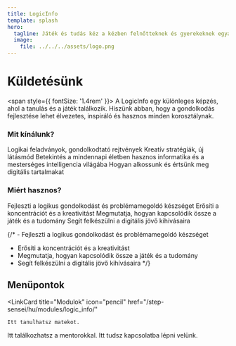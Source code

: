 ```yaml
---
title: LogicInfo
template: splash
hero:
  tagline: Játék és tudás kéz a kézben felnőtteknek és gyerekeknek egyaránt!
  image:
    file: ../../../assets/logo.png
---
```




# Küldetésünk
<span style={{ fontSize: '1.4rem' }}>
A LogicInfo egy különleges képzés, ahol a tanulás és a játék találkozik. Hiszünk abban, hogy a gondolkodás fejlesztése lehet élvezetes, inspiráló és hasznos minden korosztálynak.

### Mit kínálunk?

<Card title="Matematika játékosan" icon="star">
  Logikai feladványok, gondolkodtató rejtvények
</Card>

<Card title="Táblajátékok és sakkvariánsok" icon="star">
  Kreatív stratégiák, új látásmód
</Card>

<Card title="Informatika és AI-alapismeretek" icon="star">
  Betekintés a mindennapi életben hasznos informatika és a mesterséges intelligencia világába
</Card>

<Card title="Számítógépes vizuális kultúra" icon="star">
  Hogyan alkossunk és értsünk meg digitális tartalmakat
</Card>


### Miért hasznos?

<CardGrid>
  <Card icon="vercel">
    Fejleszti a logikus gondolkodást és problémamegoldó készséget
  </Card>
  <Card icon="heart">
    Erősíti a koncentrációt és a kreativitást
  </Card>
   <Card icon="puzzle">
	Megmutatja, hogyan kapcsolódik össze a játék és a tudomány
  </Card>
  <Card icon="rocket">
    Segít felkészülni a digitális jövő kihívásaira
  </Card>
</CardGrid>

{/* - Fejleszti a logikus gondolkodást és problémamegoldó készséget
- Erősíti a koncentrációt és a kreativitást
- Megmutatja, hogyan kapcsolódik össze a játék és a tudomány
- Segít felkészülni a digitális jövő kihívásaira */}

</span>

## Menüpontok
<LinkCard
	title="Modulok"
	icon="pencil"
	href="/step-sensei/hu/modules/logic_info/"
>
	Itt tanulhatsz matekot.
</LinkCard>
<LinkCard
	title="Mentorok"
	icon="people"
	href="/step-sensei/hu/mentors/mirka/"
>
	Itt találkozhatsz a mentorokkal.
</LinkCard>
<LinkCard
	title="Kapcsolat"
	icon="add-document"
>
	Itt tudsz kapcsolatba lépni velünk.
</LinkCard>

